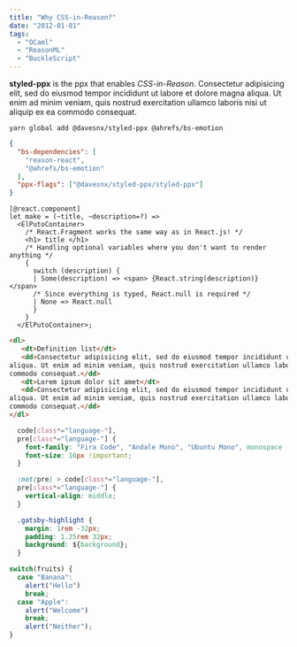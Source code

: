 ```yaml
---
title: "Why CSS-in-Reason?"
date: "2012-01-01"
tags:
  - "OCaml"
  - "ReasonML"
  - "BuckleScript"
---
```


**styled-ppx** is the ppx that enables *CSS-in-Reason*. Consectetur adipisicing elit, sed do eiusmod tempor incididunt ut labore et dolore magna
aliqua. Ut enim ad minim veniam, quis nostrud exercitation ullamco laboris nisi ut aliquip ex ea
commodo consequat.

```
yarn global add @davesnx/styled-ppx @ahrefs/bs-emotion
```

```json
{
  "bs-dependencies": [
    "reason-react",
    "@ahrefs/bs-emotion"
  ],
  "ppx-flags": ["@davesnx/styled-ppx/styled-ppx"]
}
```

```reason
[@react.component]
let make = (~title, ~description=?) =>
  <ElPutoContainer>
    /* React.Fragment works the same way as in React.js! */
    <h1> title </h1>
    /* Handling optional variables where you don't want to render anything */
    {
      switch (description) {
      | Some(description) => <span> {React.string(description)} </span>
      /* Since everything is typed, React.null is required */
      | None => React.null
      }
    }
  </ElPutoContainer>;
```

```html
<dl>
   <dt>Definition list</dt>
   <dd>Consectetur adipisicing elit, sed do eiusmod tempor incididunt ut labore et dolore magna
aliqua. Ut enim ad minim veniam, quis nostrud exercitation ullamco laboris nisi ut aliquip ex ea
commodo consequat.</dd>
   <dt>Lorem ipsum dolor sit amet</dt>
   <dd>Consectetur adipisicing elit, sed do eiusmod tempor incididunt ut labore et dolore magna
aliqua. Ut enim ad minim veniam, quis nostrud exercitation ullamco laboris nisi ut aliquip ex ea
commodo consequat.</dd>
</dl>
```

```css
  code[class*="language-"],
  pre[class*="language-"] {
    font-family: "Fira Code", "Andale Mono", "Ubuntu Mono", monospace !important;
    font-size: 16px !important;
  }

  :not(pre) > code[class*="language-"],
  pre[class*="language-"] {
    vertical-align: middle;
  }

  .gatsby-highlight {
    margin: 1rem -32px;
    padding: 1.25rem 32px;
    background: ${background};
  }
```

```js
switch(fruits) {
  case "Banana":
    alert("Hello")
    break;
  case "Apple":
    alert("Welcome")
    break;
    alert("Neither");
}
```
